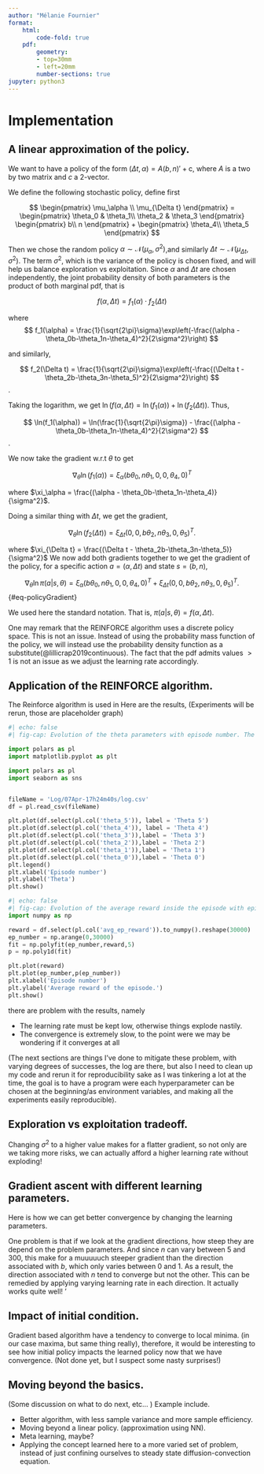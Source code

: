 ```yaml
---
author: "Mélanie Fournier"
format: 
    html:
        code-fold: true
    pdf:
        geometry: 
        - top=30mm
        - left=20mm
        number-sections: true
jupyter: python3
---
```



# Implementation

## A linear approximation of the policy.


We want to have a policy of the form $(\Delta t, \alpha) =A(b,n)' + \text{c}$, where $A$ is a two by two matrix and $c$ a 2-vector.

We define the following stochastic policy, define first

$$
\begin{pmatrix}
\mu_\alpha \\
\mu_{\Delta t}
\end{pmatrix} = 
\begin{pmatrix}
\theta_0 & \theta_1\\
\theta_2 & \theta_3
\end{pmatrix} 
\begin{pmatrix}
b\\
n
\end{pmatrix} +
\begin{pmatrix}
\theta_4\\
\theta_5
\end{pmatrix}
$$

Then we chose the random policy $\alpha \sim \mathcal{N}(\mu_\alpha,\sigma^2)$,and similarly $\Delta t \sim \mathcal{N}(\mu_{\Delta t}, \sigma^2)$. The term $\sigma^2$, which is the variance of the policy is chosen fixed, and will help us balance exploration vs exploitation. Since $\alpha$ and $\Delta t$ are chosen independently, the joint probability density of both parameters is the product of both marginal pdf, that is 

$$
f(\alpha,\Delta t) = f_{1}(\alpha)\cdot f_{2}(\Delta t)
$$

where 
$$
f_1(\alpha) = \frac{1}{\sqrt{2\pi}\sigma}\exp\left(-\frac{(\alpha - \theta_0b-\theta_1n-\theta_4)^2}{2\sigma^2}\right)
$$

and similarly,

$$
f_2(\Delta t) = \frac{1}{\sqrt{2\pi}\sigma}\exp\left(-\frac{(\Delta t - \theta_2b-\theta_3n-\theta_5)^2}{2\sigma^2}\right)
$$.

Taking the logarithm, we get $\ln(f(\alpha,\Delta t) = \ln(f_1(\alpha)) + \ln(f_2(\Delta t))$. Thus,

$$
\ln(f_1(\alpha)) = \ln(\frac{1}{\sqrt{2\pi}\sigma}) - \frac{(\alpha - \theta_0b-\theta_1n-\theta_4)^2}{2\sigma^2} 
$$.

We now take the gradient w.r.t $\theta$ to get

$$
\nabla_\theta \ln(f_1(\alpha)) = \xi_\alpha (b\theta_0,n\theta_1,0,0,\theta_4,0)^T
$$

where $\xi_\alpha = \frac{(\alpha - \theta_0b-\theta_1n-\theta_4)}{\sigma^2}$.

Doing a similar thing with $\Delta t$, we get the gradient,

$$
\nabla_\theta \ln(f_2(\Delta t)) = \xi_{\Delta t}(0,0,b\theta_2,n\theta_3,0,\theta_5)^T.
$$

where $\xi_{\Delta t} = \frac{(\Delta t - \theta_2b-\theta_3n-\theta_5)}{\sigma^2}$
We now add both gradients together to we get the gradient of the policy, for a specific action $a = (\alpha, \Delta t)$ and state $s=(b,n)$,

$$
\nabla_\theta \ln\pi(a|s,\theta) =  \xi_\alpha (b\theta_0,n\theta_1,0,0,\theta_4,0)^T+ \xi_{\Delta t}(0,0,b\theta_2,n\theta_3,0,\theta_5)^T.
$$ {#eq-policyGradient}

We used here the standard notation. That is, $\pi(a|s,\theta) = f(\alpha,\Delta t)$.






:::{.remark}
One may remark that the REINFORCE algorithm uses a discrete policy space. This is not an issue. Instead of using the probability mass function of the policy, we will instead use the probability density function as a substitute(@lillicrap2019continuous). The fact that the pdf admits values $>1$ is not an issue as we adjust the learning rate accordingly.
:::




## Application of the REINFORCE algorithm.




The Reinforce algorithm is used in 
Here are the results, (Experiments will be rerun, those are placeholder graph)

```python
#| echo: false
#| fig-cap: Evolution of the theta parameters with episode number. The hyperparameters are sigma=0.1, learning rate 5e-6....

import polars as pl
import matplotlib.pyplot as plt

import polars as pl
import seaborn as sns


fileName = 'Log/07Apr-17h24m40s/log.csv'
df = pl.read_csv(fileName)

plt.plot(df.select(pl.col('theta_5')), label = 'Theta 5')
plt.plot(df.select(pl.col('theta_4')), label = 'Theta 4')
plt.plot(df.select(pl.col('theta_3')),label = 'Theta 3')
plt.plot(df.select(pl.col('theta_2')),label = 'Theta 2')
plt.plot(df.select(pl.col('theta_1')),label = 'Theta 1')
plt.plot(df.select(pl.col('theta_0')),label = 'Theta 0')
plt.legend()
plt.xlabel('Episode number')
plt.ylabel('Theta')
plt.show()


```

```python
#| echo: false
#| fig-cap: Evolution of the average reward inside the episode with episode number. The hyperparameters are sigma=0.1, learning rate 5e-6.... The variance is high! The trendline is a polynomial fit not to be trusted too much.
import numpy as np

reward = df.select(pl.col('avg_ep_reward')).to_numpy().reshape(30000)
ep_number = np.arange(0,30000)
fit = np.polyfit(ep_number,reward,5)
p = np.poly1d(fit)

plt.plot(reward)
plt.plot(ep_number,p(ep_number))
plt.xlabel('Episode number')
plt.ylabel('Average reward of the episode.')
plt.show()
```

there are problem with the results, namely

- The learning rate must be kept low, otherwise things explode nastily.
- The convergence is extremely slow, to the point were we may be wondering if it converges at all

(The next sections are things I've done to mitigate these problem, with varying degrees of successes, the log are there, but also I need to clean up my code and rerun it for reproducibility sake as I was tinkering a lot at the time, the goal is to have a program were each hyperparameter can be chosen at the beginning/as environment variables, and making all the experiments easily reproducible).



## Exploration vs exploitation tradeoff.

Changing $\sigma^2$ to a higher value makes for a flatter gradient, so not only are we taking more risks, we can actually afford a higher learning rate without exploding!


## Gradient ascent with different learning parameters. 

Here is how we can get better convergence by changing the learning parameters.

One problem is that if we look at the gradient directions, how steep they are depend on the problem parameters. And since $n$ can vary between 5 and 300, this make for a muuuuuch steeper gradient than the direction associated with $b$, which only varies between 0 and 1. As a result, the direction associated with $n$ tend to converge but not the other. This can be remedied by applying varying learning rate in each direction. It actually works quite well!
'

## Impact of initial condition.

Gradient based algorithm have a tendency to converge to local minima. (in our case maxima, but same thing really), therefore, it would be interesting to see how initial policy impacts the learned policy now that we have convergence.
(Not done yet, but I suspect some nasty surprises!)


## Moving beyond the basics.

(Some discussion on what to do next, etc... ) Example include.

- Better algorithm, with less sample variance and more sample efficiency.
- Moving beyond a linear policy. (approximation using NN).
- Meta learning, maybe?
- Applying the concept learned here to a more varied set of problem, instead of just confining ourselves to steady state diffusion-convection equation.


